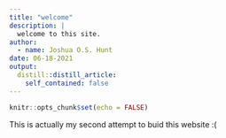 ```yaml
---
title: "welcome"
description: |
  welcome to this site.
author:
  - name: Joshua O.S. Hunt
date: 06-18-2021
output:
  distill::distill_article:
    self_contained: false
---
```



```r
knitr::opts_chunk$set(echo = FALSE)
```

This is actually my second attempt to buid this website :(




